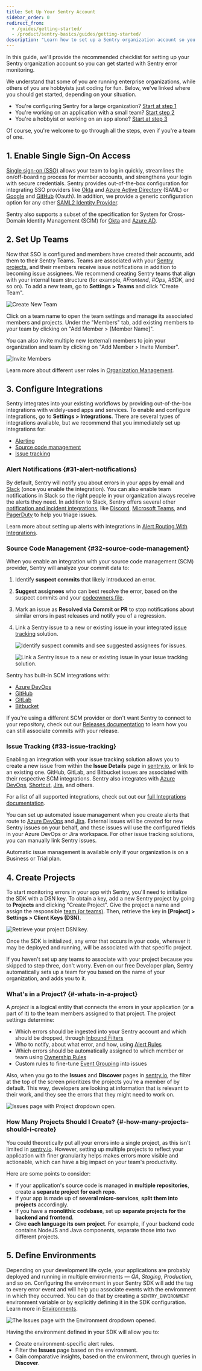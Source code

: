 ```yaml
---
title: Set Up Your Sentry Account
sidebar_order: 0
redirect_from:
  - /guides/getting-started/
  - /product/sentry-basics/guides/getting-started/
description: "Learn how to set up a Sentry organization account so you can start fixing errors right away."
---
```


In this guide, we'll provide the recommended checklist for setting up your Sentry organization account so you can get started with Sentry error monitoring.

We understand that some of you are running enterprise organizations, while others of you are hobbyists just coding for fun. Below, we've linked where you should get started, depending on your situation.

- You're configuring Sentry for a large organization? [Start at step 1](#1-enable-single-sign-on-access)
- You're working on an application with a small team? [Start step 2](#2-set-up-teams)
- You're a hobbyist or working on an app alone? [Start at step 3](#3-configure-integrations)

Of course, you're welcome to go through all the steps, even if you're a team of one.

## 1. Enable Single Sign-On Access

[Single sign-on (SSO)](/product/accounts/sso/) allows your team to log in quickly, streamlines the on/off-boarding process for member accounts, and strengthens your login with secure credentials. Sentry provides out-of-the-box configuration for integrating SSO providers like [Okta](/product/accounts/sso/#okta) and [Azure Active Directory](/product/accounts/sso/#azure-active-directory) (SAML) or [Google](/product/accounts/sso/#google-business-app) and [GitHub](/product/accounts/sso/#github-organizations) (Oauth). In addition, we provide a generic configuration option for any other [SAML2 Identity Provider](/product/accounts/sso/saml2/).

Sentry also supports a subset of the specification for System for Cross-Domain Identity Management (SCIM) for [Okta](/product/accounts/sso/okta-sso/okta-scim/) and [Azure AD](/product/accounts/sso/azure-sso/#scim-integration).

## 2. Set Up Teams

Now that SSO is configured and members have created their accounts, add them to their Sentry Teams. Teams are associated with your [Sentry projects](#4-create-projects), and their members receive issue notifications in addition to becoming issue assignees. We recommend creating Sentry teams that align with your internal team structure (for example, _#Frontend_, _#Ops_, _#SDK_, and so on). To add a new team, go to **Settings > Teams** and click "Create Team".

![Create New Team](team-settings.png)

Click on a team name to open the team settings and manage its associated members and projects.
Under the "Members" tab, add existing members to your team by clicking on "Add Member > [Member Name]".

You can also invite multiple new (external) members to join your organization and team by clicking on "Add Member > Invite Member".

![Invite Members](invite-members.png)

Learn more about different user roles in [Organization Management](/product/accounts/membership/).

## 3. Configure Integrations

Sentry integrates into your existing workflows by providing out-of-the-box integrations with widely-used apps and services. To enable and configure integrations, go to **Settings > Integrations**. There are several types of integrations available, but we recommend that you immediately set up integrations for:

- [Alerting](#31-alert-notifications)
- [Source code management](#32-source-code-management)
- [Issue tracking](#33-issue-tracking)

### Alert Notifications {#31-alert-notifications}

By default, Sentry will notify you about errors in your apps by email and [Slack](/product/integrations/notification-incidents/slack/) (once you enable the integration). You can also enable team notifications in Slack so the right people in your organization always receive the alerts they need. In addition to Slack, Sentry offers several other [notification and incident integrations](/product/integrations/notification-incidents/), like [Discord](/product/integrations/notification-incidents/discord/), [Microsoft Teams](/product/integrations/notification-incidents/msteams/), and [PagerDuty](/product/integrations/notification-incidents/pagerduty/) to help you triage issues.

Learn more about setting up alerts with integrations in [Alert Routing With Integrations](/product/alerts/create-alerts/routing-alerts/).

### Source Code Management {#32-source-code-management}

When you enable an integration with your source code management (SCM) provider, Sentry will analyze your commit data to:

1. Identify **suspect commits** that likely introduced an error.
1. **Suggest assignees** who can best resolve the error, based on the suspect commits and your [codeowners file](/product/issues/issue-owners/#code-owners).
1. Mark an issue as **Resolved via Commit or PR** to stop notifications about similar errors in past releases and notify you of a regression.
1. Link a Sentry issue to a new or existing issue in your integrated [issue tracking](#33-issue-tracking) solution.

   ![Identify suspect commits and see suggested assignees for issues.](issue-integrations-01.png)

   ![Link a Sentry issue to a new or existing issue in your issue tracking solution.](issue-integrations-02.png)

Sentry has built-in SCM integrations with:

- [Azure DevOps](/product/integrations/source-code-mgmt/azure-devops/)
- [GitHub](/product/integrations/source-code-mgmt/github/)
- [GitLab](/product/integrations/source-code-mgmt/gitlab/)
- [Bitbucket](/product/integrations/source-code-mgmt/bitbucket/)

If you're using a different SCM provider or don't want Sentry to connect to your repository, check out our [Releases documentation](/product/releases/associate-commits/) to learn how you can still associate commits with your release.

### Issue Tracking {#33-issue-tracking}

Enabling an integration with your issue tracking solution allows you to create a new issue from within the **Issue Details** page in [sentry.io](https://sentry.io), or link to an existing one. GitHub, GitLab, and Bitbucket issues are associated with their respective SCM integrations. Sentry also integrates with [Azure DevOps](/product/integrations/source-code-mgmt/azure-devops/), [Shortcut](/product/integrations/issue-tracking/shortcut/), [Jira](/product/integrations/issue-tracking/jira/), and others.

For a list of all supported integrations, check out out our [full Integrations documentation](/product/integrations/).

You can set up automated issue management when you create alerts that route to [Azure DevOps](/product/integrations/source-code-mgmt/azure-devops/#automatically) and [Jira](/product/integrations/issue-tracking/jira/#automatically). External issues will be created for new Sentry issues on your behalf, and these issues will use the configured fields in your Azure DevOps or Jira workspace. For other issue tracking solutions, you can manually link Sentry issues.

<Note>

Automatic issue management is available only if your organization is on a Business or Trial plan.

</Note>

## 4. Create Projects

To start monitoring errors in your app with Sentry, you'll need to initialize the SDK with a DSN key. To obtain a key, add a new Sentry project by going to **Projects** and clicking "Create Project". Give the project a name and assign the responsible [team (or teams)](#2-set-up-teams). Then, retrieve the key in **[Project] > Settings > Client Keys (DSN)**.

![Retrieve your project DSN key.](project-dsn.png)

Once the SDK is initialized, any error that occurs in your code, wherever it may be deployed and running, will be associated with that specific project.

If you haven't set up any teams to associate with your project because you skipped to step three, don't worry. Even on our free Developer plan, Sentry automatically sets up a team for you based on the name of your organization, and adds you to it.

### What's in a Project? {#-whats-in-a-project}

A _project_ is a logical entity that connects the errors in your application (or a part of it) to the team members assigned to that project. The project settings determine:

- Which errors should be ingested into your Sentry account and which should be dropped, through [Inbound Filters](/product/accounts/quotas/#inbound-data-filters)
- Who to notify, about what error, and how, using [Alert Rules](/product/alerts/alert-types/)
- Which errors should be automatically assigned to which member or team using [Ownership Rules](/product/issues/ownership-rules/)
- Custom rules to fine-tune [Event Grouping](/product/data-management-settings/event-grouping/) into issues

Also, when you go to the **Issues** and **Discover** pages in [sentry.io](https://sentry.io), the filter at the top of the screen prioritizes the projects you're a member of by default. This way, developers are looking at information that is relevant to their work, and they see the errors that they might need to work on.

![Issues page with Project dropdown open.](issues-project-dropdown.png)

### How Many Projects Should I Create? {#-how-many-projects-should-i-create}

You could theoretically put all your errors into a single project, as this isn't limited in [sentry.io](https://sentry.io). However, setting up multiple projects to reflect your application with finer granularity helps makes errors more visible and actionable, which can have a big impact on your team's productivity.

Here are some points to consider:

- If your application's source code is managed in **multiple repositories**, create a **separate project for each repo**.
- If your app is made up of **several micro-services**, **split them into projects** accordingly.
- If you have a **monolithic codebase**, set up **separate projects for the backend and frontend**.
- Give **each language its own project**. For example, if your backend code contains NodeJS and Java components, separate those into two different projects.

## 5. Define Environments

Depending on your development life cycle, your applications are probably deployed and running in multiple environments — _QA_, _Staging_, _Production_, and so on. Configuring the environment in your Sentry SDK will add the tag to every error event and will help you associate events with the environment in which they occurred. You can do that by creating a `SENTRY_ENVIRONMENT` environment variable or by explicitly defining it in the SDK configuration. Learn more in [Environments](/platform-redirect/?next=/configuration/environments/).

![The Issues page with the Environment dropdown opened.](environment-dropdown.png)

Having the environment defined in your SDK will allow you to:

- Create environment-specific alert rules.
- Filter the **Issues** page based on the environment.
- Gain comparative insights, based on the environment, through queries in **Discover**.
